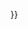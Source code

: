 {{ItemStack|item={{ShipBattleCardKai|{{{1}}}}}|font-size = 9.5px|text-position=right:4px;bottom:-12px|text={{ItemStack|item=[[File:{{{2}}} Event Ship Tag {{{3}}}.png{{!}}25px]]|text={{{4}}}|font-size = 8px|text-position=right:0px;bottom:-12px}}}}